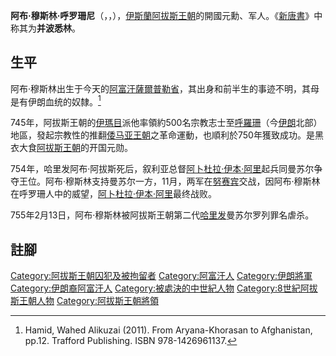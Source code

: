 {{noteTA
|1=zh-hans:倭马亚; zh-hant:烏邁耶;zh-tw:伍麥葉
}}
'''阿布·穆斯林·呼罗珊尼'''（{{lang-fa|ابو مسلم خراسانى}}，{{lang-ar|أبو مسلم عبد الرحمن بن مسلم الخراساني}}，{{bd|约718年||755年||}}），[[伊斯蘭|伊斯蘭]][[阿拔斯王朝|阿拔斯王朝]]的開國元勳、军人。《[[新唐書|新唐書]]》中称其为'''并波悉林'''。

==生平==
阿布·穆斯林出生于今天的[[阿富汗|阿富汗]][[薩爾普勒省|薩爾普勒省]]，其出身和前半生的事迹不明，其母是有伊朗血统的奴隸。<ref>Hamid, Wahed Alikuzai (2011). From Aryana-Khorasan to Afghanistan, pp.12. Trafford Publishing. ISBN 978-1426961137.</ref>

745年，阿拔斯王朝的[[伊瑪目|伊瑪目]]派他率領約500名宗教志士至[[大呼罗珊|呼羅珊]]（今[[伊朗|伊朗]]北部）地區，發起宗教性的推翻[[倭马亚王朝|倭马亚王朝]]之革命運動，也順利於750年獲致成功。是黑衣大食[[阿拔斯王朝|阿拔斯王朝]]的开国元勋。

754年，哈里发阿布·阿拔斯死后，叙利亚总督[[阿卜杜拉·伊本·阿里|阿卜杜拉·伊本·阿里]]起兵同曼苏尔争夺王位。阿布·穆斯林支持曼苏尔一方，11月，两军在[[努赛宾|努赛宾]]交战，因阿布·穆斯林在呼罗珊人中的威望，[[阿卜杜拉·伊本·阿里|阿卜杜拉·伊本·阿里]]最终战败。

755年2月13日，阿布·穆斯林被阿拔斯王朝第二代[[哈里发|哈里发]]曼苏尔罗列罪名虐杀。

== 註腳 ==
{{refs|2}}
{{阿拔斯王朝}}
{{Authority control}}
{{DEFAULTSORT:Abu Muslim}}
[[Category:阿拔斯王朝囚犯及被拘留者|Category:阿拔斯王朝囚犯及被拘留者]]
[[Category:阿富汗人|Category:阿富汗人]]
[[Category:伊朗將軍|Category:伊朗將軍]]
[[Category:伊朗裔阿富汗人|Category:伊朗裔阿富汗人]]
[[Category:被處決的中世紀人物|Category:被處決的中世紀人物]]
[[Category:8世紀阿拔斯王朝人物|Category:8世紀阿拔斯王朝人物]]
[[Category:阿拔斯王朝將領|Category:阿拔斯王朝將領]]
